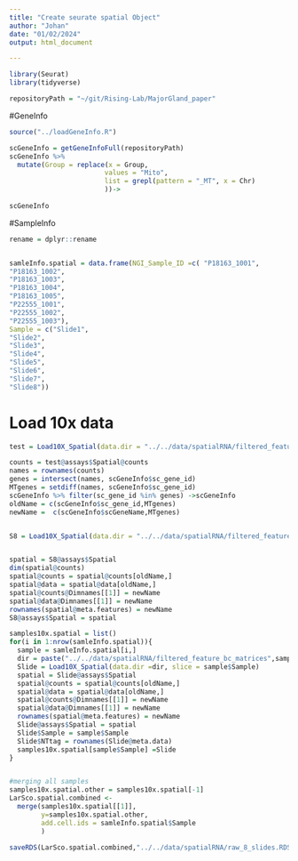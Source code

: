 ```yaml
---
title: "Create seurate spatial Object"
author: "Johan"
date: "01/02/2024"
output: html_document

---
```


```r
library(Seurat)
library(tidyverse)

repositoryPath = "~/git/Rising-Lab/MajorGland_paper"

```

#GeneInfo

```r

source("../loadGeneInfo.R")

scGeneInfo = getGeneInfoFull(repositoryPath)
scGeneInfo %>% 
  mutate(Group = replace(x = Group,
                        values = "Mito", 
                        list = grepl(pattern = "_MT", x = Chr)
                        ))->
  
scGeneInfo 

```

#SampleInfo


```r
rename = dplyr::rename


samleInfo.spatial = data.frame(NGI_Sample_ID =c( "P18163_1001",
"P18163_1002",
"P18163_1003",
"P18163_1004",
"P18163_1005",
"P22555_1001",
"P22555_1002",
"P22555_1003"),
Sample = c("Slide1",
"Slide2",
"Slide3",
"Slide4",
"Slide5",
"Slide6",
"Slide7",
"Slide8"))

```

# Load 10x data

```r

test = Load10X_Spatial(data.dir = "../../data/spatialRNA/filtered_feature_bc_matrices/P22555_1003/", slice = "Slide8")

counts = test@assays$Spatial@counts
names = rownames(counts)
genes = intersect(names, scGeneInfo$sc_gene_id) 
MTgenes = setdiff(names, scGeneInfo$sc_gene_id) 
scGeneInfo %>% filter(sc_gene_id %in% genes) ->scGeneInfo
oldName = c(scGeneInfo$sc_gene_id,MTgenes)
newName =  c(scGeneInfo$scGeneName,MTgenes)


S8 = Load10X_Spatial(data.dir = "../../data/spatialRNA/filtered_feature_bc_matrices/P22555_1003/", slice = "Slide8",)


spatial = S8@assays$Spatial
dim(spatial@counts)
spatial@counts = spatial@counts[oldName,]
spatial@data = spatial@data[oldName,]
spatial@counts@Dimnames[[1]] = newName
spatial@data@Dimnames[[1]] = newName
rownames(spatial@meta.features) = newName
S8@assays$Spatial = spatial
```

```r

samples10x.spatial = list()
for(i in 1:nrow(samleInfo.spatial)){
  sample = samleInfo.spatial[i,]
  dir = paste("../../data/spatialRNA/filtered_feature_bc_matrices",sample$NGI_Sample_ID ,sep ="/")
  Slide = Load10X_Spatial(data.dir =dir, slice = sample$Sample)
  spatial = Slide@assays$Spatial
  spatial@counts = spatial@counts[oldName,]
  spatial@data = spatial@data[oldName,]
  spatial@counts@Dimnames[[1]] = newName
  spatial@data@Dimnames[[1]] = newName
  rownames(spatial@meta.features) = newName
  Slide@assays$Spatial = spatial
  Slide$Sample = sample$Sample
  Slide$NTtag = rownames(Slide@meta.data)
  samples10x.spatial[sample$Sample] =Slide
}


#merging all samples
samples10x.spatial.other = samples10x.spatial[-1]
LarSco.spatial.combined <-
  merge(samples10x.spatial[[1]],
        y=samples10x.spatial.other,
        add.cell.ids = samleInfo.spatial$Sample
        )

saveRDS(LarSco.spatial.combined,"../../data/spatialRNA/raw_8_slides.RDS")



```
